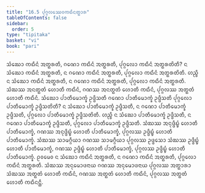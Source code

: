 ```yaml
---
title: "16.5 ᨸᩩᨣ᩠ᨣᩃᩔᩮᩅᨠᨳᩥᨶᨲ᩠ᨳᩣᩁ"
tableOfContents: false
sidebar:
  order: 5
type: "tipitaka"
basket: "vi"
book: "pari"
---
```



<DynamicBreadcrumb />

<Division number="414" book="pari">

<Paragraph number="1916" book="pari">
ᩈᩴᨥᩮᩣ ᨠᨳᩥᨶᩴ ᩋᨲ᩠ᨳᩁᨲᩥ, ᨣᨱᩮᩣ ᨠᨳᩥᨶᩴ ᩋᨲ᩠ᨳᩁᨲᩥ, ᨸᩩᨣ᩠ᨣᩃᩮᩣ ᨠᨳᩥᨶᩴ ᩋᨲ᩠ᨳᩁᨲᩦᨲᩥ? ᨶ ᩈᩴᨥᩮᩣ ᨠᨳᩥᨶᩴ ᩋᨲ᩠ᨳᩁᨲᩥ, ᨶ ᨣᨱᩮᩣ ᨠᨳᩥᨶᩴ ᩋᨲ᩠ᨳᩁᨲᩥ, ᨸᩩᨣ᩠ᨣᩃᩮᩣ ᨠᨳᩥᨶᩴ ᩋᨲ᩠ᨳᩁᨲᩦᨲᩥ. ᩉᨬ᩠ᨧᩥ ᨶ ᩈᩴᨥᩮᩣ ᨠᨳᩥᨶᩴ ᩋᨲ᩠ᨳᩁᨲᩥ, ᨶ ᨣᨱᩮᩣ ᨠᨳᩥᨶᩴ ᩋᨲ᩠ᨳᩁᨲᩥ, ᨸᩩᨣ᩠ᨣᩃᩮᩣ ᨠᨳᩥᨶᩴ ᩋᨲ᩠ᨳᩁᨲᩥ. ᩈᩴᨥᩔ ᩋᨶᨲ᩠ᨳᨲᩴ ᩉᩮᩣᨲᩥ ᨠᨳᩥᨶᩴ, ᨣᨱᩔ ᩋᨶᨲ᩠ᨳᨲᩴ ᩉᩮᩣᨲᩥ ᨠᨳᩥᨶᩴ, ᨸᩩᨣ᩠ᨣᩃᩔ ᩋᨲ᩠ᨳᨲᩴ ᩉᩮᩣᨲᩥ ᨠᨳᩥᨶᩴ. ᩈᩴᨥᩮᩣ ᨸᩣᨲᩥᨾᩮᩣᨠ᩠ᨡᩴ ᩏᨴ᩠ᨴᩥᩈᨲᩥ ᨣᨱᩮᩣ ᨸᩣᨲᩥᨾᩮᩣᨠ᩠ᨡᩴ ᩏᨴ᩠ᨴᩥᩈᨲᩥ ᨸᩩᨣ᩠ᨣᩃᩮᩣ ᨸᩣᨲᩥᨾᩮᩣᨠ᩠ᨡᩴ ᩏᨴ᩠ᨴᩥᩈᨲᩦᨲᩥ? ᨶ ᩈᩴᨥᩮᩣ ᨸᩣᨲᩥᨾᩮᩣᨠ᩠ᨡᩴ ᩏᨴ᩠ᨴᩥᩈᨲᩥ, ᨶ ᨣᨱᩮᩣ ᨸᩣᨲᩥᨾᩮᩣᨠ᩠ᨡᩴ ᩏᨴ᩠ᨴᩥᩈᨲᩥ, ᨸᩩᨣ᩠ᨣᩃᩮᩣ ᨸᩣᨲᩥᨾᩮᩣᨠ᩠ᨡᩴ ᩏᨴ᩠ᨴᩥᩈᨲᩦᨲᩥ. ᩉᨬ᩠ᨧᩥ ᨶ ᩈᩴᨥᩮᩣ ᨸᩣᨲᩥᨾᩮᩣᨠ᩠ᨡᩴ ᩏᨴ᩠ᨴᩥᩈᨲᩥ, ᨶ ᨣᨱᩮᩣ ᨸᩣᨲᩥᨾᩮᩣᨠ᩠ᨡᩴ ᩏᨴ᩠ᨴᩥᩈᨲᩥ, ᨸᩩᨣ᩠ᨣᩃᩮᩣ ᨸᩣᨲᩥᨾᩮᩣᨠ᩠ᨡᩴ ᩏᨴ᩠ᨴᩥᩈᨲᩥ. ᩈᩴᨥᩔ ᩋᨶᩩᨴ᩠ᨴᩥᨭ᩠ᨮᩴ ᩉᩮᩣᨲᩥ ᨸᩣᨲᩥᨾᩮᩣᨠ᩠ᨡᩴ, ᨣᨱᩔ ᩋᨶᩩᨴ᩠ᨴᩥᨭ᩠ᨮᩴ ᩉᩮᩣᨲᩥ ᨸᩣᨲᩥᨾᩮᩣᨠ᩠ᨡᩴ, ᨸᩩᨣ᩠ᨣᩃᩔ ᩏᨴ᩠ᨴᩥᨭ᩠ᨮᩴ ᩉᩮᩣᨲᩥ ᨸᩣᨲᩥᨾᩮᩣᨠ᩠ᨡᩴ. ᩈᩴᨥᩔ ᩈᩣᨾᨣ᩠ᨣᩥᨿᩣ ᨣᨱᩔ ᩈᩣᨾᨣ᩠ᨣᩥᨿᩣ ᨸᩩᨣ᩠ᨣᩃᩔ ᩏᨴ᩠ᨴᩮᩈᩣ ᩈᩴᨥᩔ ᩏᨴ᩠ᨴᩥᨭ᩠ᨮᩴ ᩉᩮᩣᨲᩥ ᨸᩣᨲᩥᨾᩮᩣᨠ᩠ᨡᩴ, ᨣᨱᩔ ᩏᨴ᩠ᨴᩥᨭ᩠ᨮᩴ ᩉᩮᩣᨲᩥ ᨸᩣᨲᩥᨾᩮᩣᨠ᩠ᨡᩴ, ᨸᩩᨣ᩠ᨣᩃᩔ ᩏᨴ᩠ᨴᩥᨭ᩠ᨮᩴ ᩉᩮᩣᨲᩥ ᨸᩣᨲᩥᨾᩮᩣᨠ᩠ᨡᩴ. ᩑᩅᨾᩮᩅ ᨶ ᩈᩴᨥᩮᩣ ᨠᨳᩥᨶᩴ ᩋᨲ᩠ᨳᩁᨲᩥ, ᨶ ᨣᨱᩮᩣ ᨠᨳᩥᨶᩴ ᩋᨲ᩠ᨳᩁᨲᩥ, ᨸᩩᨣ᩠ᨣᩃᩮᩣ ᨠᨳᩥᨶᩴ ᩋᨲ᩠ᨳᩁᨲᩥ. ᩈᩴᨥᩔ ᩋᨶᩩᨾᩮᩣᨴᨶᩣᨿ ᨣᨱᩔ ᩋᨶᩩᨾᩮᩣᨴᨶᩣᨿ ᨸᩩᨣ᩠ᨣᩃᩔ ᩋᨲ᩠ᨳᩣᩁᩣ ᩈᩴᨥᩔ ᩋᨲ᩠ᨳᨲᩴ ᩉᩮᩣᨲᩥ ᨠᨳᩥᨶᩴ, ᨣᨱᩔ ᩋᨲ᩠ᨳᨲᩴ ᩉᩮᩣᨲᩥ ᨠᨳᩥᨶᩴ, ᨸᩩᨣ᩠ᨣᩃᩔ ᩋᨲ᩠ᨳᨲᩴ ᩉᩮᩣᨲᩥ ᨠᨳᩥᨶᨶ᩠ᨲᩥ.
</Paragraph>
</Division>